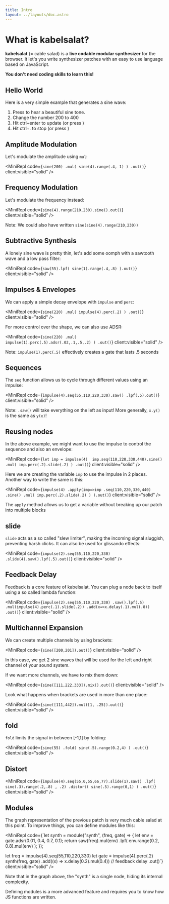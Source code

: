 ```yaml
---
title: Intro
layout: ../layouts/doc.astro
---
```



# What is kabelsalat?

**kabelsalat** (= cable salad) is a **live codable modular synthesizer** for the browser. It let's you write synthesizer patches with an easy to use language based on JavaScript.

**You don't need coding skills to learn this!**

## Hello World

Here is a very simple example that generates a sine wave:

<MiniRepl code="sine(200).out()" client:visible="solid" />

<Box>

1. Press <Icon type="play" /> to hear a beautiful sine tone.
2. Change the number 200 to 400
3. Hit ctrl+enter to update (or press <Icon type="refresh" />)
4. Hit ctrl+. to stop (or press <Icon type="stop" /> )

</Box>

## Amplitude Modulation

Let's modulate the amplitude using `mul`:

<MiniRepl
  code={`sine(200)
.mul( sine(4).range(.4, 1) )
.out()`}
  client:visible="solid"
/>

## Frequency Modulation

Let's modulate the frequency instead:

<MiniRepl code={`sine(4).range(210,230).sine().out()`} client:visible="solid" />
<Box>

Note: We could also have written `sine(sine(4).range(210,230))`

</Box>

## Subtractive Synthesis

A lonely sine wave is pretty thin, let's add some oomph with a sawtooth wave
and a low pass filter:

<MiniRepl
  code={`saw(55).lpf( sine(1).range(.4,.8) ).out()`}
  client:visible="solid"
/>

## Impulses & Envelopes

We can apply a simple decay envelope with `impulse` and `perc`:

<MiniRepl
  code={`sine(220)
.mul( impulse(4).perc(.2) )
.out()`}
  client:visible="solid"
/>

For more control over the shape, we can also use ADSR:

<MiniRepl
  code={`sine(220)
.mul( impulse(1).perc(.5).adsr(.02,.1,.5,.2) )
.out()`}
  client:visible="solid"
/>

<Box>
    
Note: `impulse(1).perc(.5)` effectively creates a gate that lasts .5 seconds

</Box>

## Sequences

The `seq` function allows us to cycle through different values using an
impulse:

<MiniRepl
  code={`impulse(4).seq(55,110,220,330).saw()
.lpf(.5).out()`}
  client:visible="solid"
/>
<Box>

Note: `.saw()` will take everything on the left as input! More generally, `x.y()` is the same as `y(x)`!

</Box>

## Reusing nodes

In the above example, we might want to use the impulse to control the sequence and also an envelope:

<MiniRepl
  code={`let imp = impulse(4) 
imp.seq(110,220,330,440).sine()
.mul( imp.perc(.2).slide(.2) )
.out()`}
  client:visible="solid"
/>

Here we are creating the variable `imp` to use the impulse in 2 places.
Another way to write the same is this:

<MiniRepl
  code={`impulse(4)
.apply(imp=>imp
  .seq(110,220,330,440)
  .sine()
  .mul( imp.perc(.2).slide(.2) )
).out()`}
  client:visible="solid"
/>

The `apply` method allows us to get a variable without breaking up our patch
into multiple blocks

## slide

`slide` acts as a so called "slew limiter", making the incoming signal sluggish,
preventing harsh clicks. It can also be used for glissando effects:

<MiniRepl
  code={`impulse(2).seq(55,110,220,330)
.slide(4).saw().lpf(.5).out()`}
  client:visible="solid"
/>

## Feedback Delay

Feedback is a core feature of kabelsalat. You can plug a node back to itself
using a so called lambda function:

<MiniRepl
  code={`impulse(2).seq(55,110,220,330)
.saw().lpf(.5)
.mul(impulse(4).perc(.1).slide(.2))
.add(x=>x.delay(.1).mul(.8))
.out()`}
  client:visible="solid"
/>

## Multichannel Expansion

We can create multiple channels by using brackets:

<MiniRepl code={`sine([200,201]).out()`} client:visible="solid" />
<Box>

In this case, we get 2 sine waves that will be used for the left and right channel of your sound system.

</Box>

If we want more channels, we have to mix them down:

<MiniRepl code={`sine([111,222,333]).mix().out()`} client:visible="solid" />

Look what happens when brackets are used in more than one place:

<MiniRepl code={`sine([111,442]).mul([1, .25]).out()`} client:visible="solid" />

## fold

`fold` limits the signal in between [-1,1] by folding:

<MiniRepl
  code={`sine(55)
.fold( sine(.5).range(0.2,4) )
.out()`}
  client:visible="solid"
/>

## Distort

<MiniRepl
  code={`impulse(4).seq(55,0,55,66,77).slide(1).saw()
.lpf( sine(.3).range(.2,.8) , .2)
.distort( sine(.5).range(0,1) )
.out()`}
  client:visible="solid"
/>

## Modules

The graph representation of the previous patch is very much cable salad at this
point. To improve things, you can define modules like this:

<MiniRepl
    code={`let synth = module("synth", (freq, gate) => {
  let env = gate.adsr(0.01, 0.4, 0.7, 0.1);
  return saw(freq).mul(env)
    .lpf( env.range(0.2, 0.8).mul(env) );
});

let freq = impulse(4).seq(55,110,220,330)
let gate = impulse(4).perc(.2)
synth(freq, gate)
.add((x) => x.delay(0.2).mul(0.4)) // feedback delay
.out()`}
client:visible="solid"
/>

<Box>

Note that in the graph above, the "synth" is a single node, hiding its
internal complexity.

Defining modules is a more advanced feature and requires you to know how JS
functions are written.

</Box>
